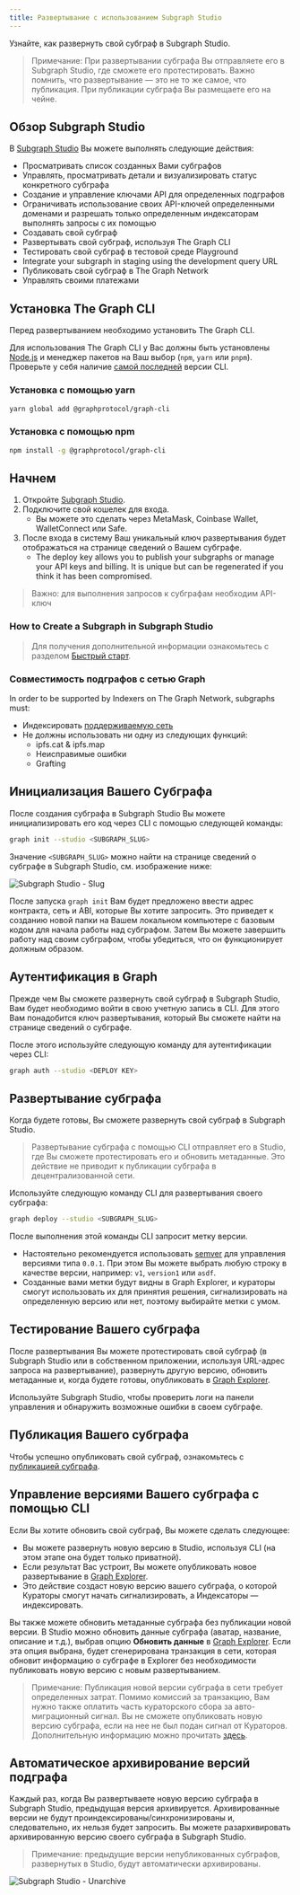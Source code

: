 ```yaml
---
title: Развертывание с использованием Subgraph Studio
---
```


Узнайте, как развернуть свой субграф в Subgraph Studio.

> Примечание: При развертывании субграфа Вы отправляете его в Subgraph Studio, где сможете его протестировать. Важно помнить, что развертывание — это не то же самое, что публикация. При публикации субграфа Вы размещаете его на чейне.

## Обзор Subgraph Studio

В [Subgraph Studio](https://thegraph.com/studio/) Вы можете выполнять следующие действия:

- Просматривать список созданных Вами субграфов
- Управлять, просматривать детали и визуализировать статус конкретного субграфа
- Создание и управление ключами API для определенных подграфов
- Ограничивать использование своих API-ключей определенными доменами и разрешать только определенным индексаторам выполнять запросы с их помощью
- Создавать свой субграф
- Развертывать свой субграф, используя The Graph CLI
- Тестировать свой субграф в тестовой среде Playground
- Integrate your subgraph in staging using the development query URL
- Публиковать свой субграф в The Graph Network
- Управлять своими платежами

## Установка The Graph CLI

Перед развертыванием необходимо установить The Graph CLI.

Для использования The Graph CLI у Вас должны быть установлены [Node.js](https://nodejs.org/) и менеджер пакетов на Ваш выбор (`npm`, `yarn` или `pnpm`). Проверьте у себя наличие [самой последней](https://github.com/graphprotocol/graph-tooling/releases?q=%40graphprotocol%2Fgraph-cli&expanded=true) версии CLI.

### Установка с помощью yarn

```bash
yarn global add @graphprotocol/graph-cli
```

### Установка с помощью npm

```bash
npm install -g @graphprotocol/graph-cli
```

## Начнем

1. Откройте [Subgraph Studio](https://thegraph.com/studio/).
2. Подключите свой кошелек для входа.
   - Вы можете это сделать через MetaMask, Coinbase Wallet, WalletConnect или Safe.
3. После входа в систему Ваш уникальный ключ развертывания будет отображаться на странице сведений о Вашем субграфе.
   - The deploy key allows you to publish your subgraphs or manage your API keys and billing. It is unique but can be regenerated if you think it has been compromised.

> Важно: для выполнения запросов к субграфам необходим API-ключ

### How to Create a Subgraph in Subgraph Studio

<VideoEmbed youtube="nGIFuC69bSA" />

> Для получения дополнительной информации ознакомьтесь с разделом [Быстрый старт](/quick-start/).

### Совместимость подграфов с сетью Graph

In order to be supported by Indexers on The Graph Network, subgraphs must:

- Индексировать [поддерживаемую сеть](/developing/supported-networks)
- Не должны использовать ни одну из следующих функций:
  - ipfs.cat & ipfs.map
  - Неисправимые ошибки
  - Grafting

## Инициализация Вашего Субграфа

После создания субграфа в Subgraph Studio Вы можете инициализировать его код через CLI с помощью следующей команды:

```bash
graph init --studio <SUBGRAPH_SLUG>
```

Значение `<SUBGRAPH_SLUG>` можно найти на странице сведений о субграфе в Subgraph Studio, см. изображение ниже:

![Subgraph Studio - Slug](/img/doc-subgraph-slug.png)

После запуска `graph init` Вам будет предложено ввести адрес контракта, сеть и ABI, которые Вы хотите запросить. Это приведет к созданию новой папки на Вашем локальном компьютере с базовым кодом для начала работы над субграфом. Затем Вы можете завершить работу над своим субграфом, чтобы убедиться, что он функционирует должным образом.

## Аутентификация в Graph

Прежде чем Вы сможете развернуть свой субграф в Subgraph Studio, Вам будет необходимо войти в свою учетную запись в CLI. Для этого Вам понадобится ключ развертывания, который Вы сможете найти на странице сведений о субграфе.

После этого используйте следующую команду для аутентификации через CLI:

```bash
graph auth --studio <DEPLOY KEY>
```

## Развертывание субграфа

Когда будете готовы, Вы сможете развернуть свой субграф в Subgraph Studio.

> Развертывание субграфа с помощью CLI отправляет его в Studio, где Вы сможете протестировать его и обновить метаданные. Это действие не приводит к публикации субграфа в децентрализованной сети.

Используйте следующую команду CLI для развертывания своего субграфа:

```bash
graph deploy --studio <SUBGRAPH_SLUG>
```

После выполнения этой команды CLI запросит метку версии.

- Настоятельно рекомендуется использовать [semver](https://semver.org/) для управления версиями типа `0.0.1`. При этом Вы можете выбрать любую строку в качестве версии, например: `v1`, `version1` или `asdf`.
- Созданные вами метки будут видны в Graph Explorer, и кураторы смогут использовать их для принятия решения, сигнализировать на определенную версию или нет, поэтому выбирайте метки с умом.

## Тестирование Вашего субграфа

После развертывания Вы можете протестировать свой субграф (в Subgraph Studio или в собственном приложении, используя URL-адрес запроса на развертывание), развернуть другую версию, обновить метаданные и, когда будете готовы, опубликовать в [Graph Explorer](https://thegraph.com/explorer).

Используйте Subgraph Studio, чтобы проверить логи на панели управления и обнаружить возможные ошибки в своем субграфе.

## Публикация Вашего субграфа

Чтобы успешно опубликовать свой субграф, ознакомьтесь с [публикацией субграфа](/publishing/publishing-a-subgraph/).

## Управление версиями Вашего субграфа с помощью CLI

Если Вы хотите обновить свой субграф, Вы можете сделать следующее:

- Вы можете развернуть новую версию в Studio, используя CLI (на этом этапе она будет только приватной).
- Если результат Вас устроит, Вы можете опубликовать новое развертывание в [Graph Explorer](https://thegraph.com/explorer).
- Это действие создаст новую версию вашего субграфа, о которой Кураторы смогут начать сигнализировать, а Индексаторы — индексировать.

Вы также можете обновить метаданные субграфа без публикации новой версии. В Studio можно обновить данные субграфа (аватар, название, описание и т.д.), выбрав опцию **Обновить данные** в [Graph Explorer](https://thegraph.com/explorer). Если эта опция выбрана, будет сгенерирована транзакция в сети, которая обновит информацию о субграфе в Explorer без необходимости публиковать новую версию с новым развертыванием.

> Примечание: Публикация новой версии субграфа в сети требует определенных затрат. Помимо комиссий за транзакцию, Вам нужно также оплатить часть кураторского сбора за авто-миграционный сигнал. Вы не сможете опубликовать новую версию субграфа, если на нее не был подан сигнал от Кураторов. Дополнительную информацию можно прочитать [здесь](/network/curating/).

## Автоматическое архивирование версий подграфа

Каждый раз, когда Вы развертываете новую версию субграфа в Subgraph Studio, предыдущая версия архивируется. Архивированные версии не будут проиндексированы/синхронизированы и, следовательно, их нельзя будет запросить. Вы можете разархивировать архивированную версию своего субграфа в Subgraph Studio.

> Примечание: предыдущие версии непубликованных субграфов, развернутых в Studio, будут автоматически архивированы.

![Subgraph Studio - Unarchive](/img/Unarchive.png)
